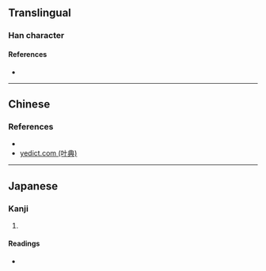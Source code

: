 {{character info/new}}
==Translingual==

===Han character===
{{Han char|rn=60|rad=彳|as=08|sn=11|four=|canj=HONKQ|ids=⿰彳建}}

====References====
* {{Han ref|kx=0370.051|hdz=20831.120|uh=5FA4}}

----

==Chinese==
{{zh-see|健|v}}

===References===
* {{R:twedu|A00208-001}}
* [http://yedict.com/htm/5F/5FA4.htm yedict.com (叶典)]

----

==Japanese==

===Kanji===
{{ja-kanji|grade=|rs=彳08}}

# {{defn|lang=ja|sort=彳08}}

====Readings====
* {{ja-readings|on=|kun=[[たけし]] (takeshi), [[けん]] (ken)}}